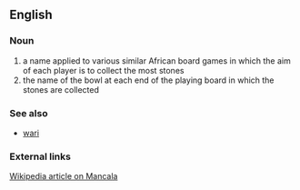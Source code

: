 ==English==
===Noun===
# a name applied to various similar African board games in which the aim of each player is to collect the most stones 
# the name of the bowl at each end of the playing board in which the stones are collected

===See also===
*[[wari]]

===External links===
[[W:Mancala|Wikipedia article on Mancala]]